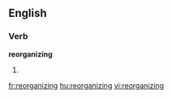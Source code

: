 ==English==

===Verb===
'''reorganizing'''

# {{present participle of|[[reorganize]]}}

[[fr:reorganizing]]
[[hu:reorganizing]]
[[vi:reorganizing]]
